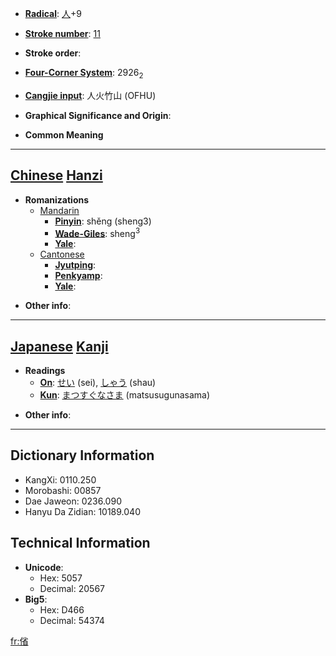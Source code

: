 * '''[[Wiktionary:Chinese radical index| Radical]]''': [[Wiktionary:Chinese radical index 人|人]]+9

* '''[[Wiktionary:Chinese total strokes index|Stroke number]]''': [[Wiktionary:Chinese total strokes index 11|11]]

* '''Stroke order''': 

* '''[[Wiktionary:Chinese four corner index|Four-Corner System]]''': 2926<sub>2</sub>

* '''[[Wiktionary:Chinese Cangjie index|Cangjie input]]''': 人火竹山 (OFHU)

* '''Graphical Significance and Origin''': 

* '''Common Meaning'''

----

== [[Chinese]] [[Hanzi]] ==

* '''Romanizations'''
** [[Mandarin]]
*** '''[[Pinyin]]''': shěng (sheng3)
*** '''[[Wade-Giles]]''': sheng<sup>3</sup>
*** '''[[Yale]]''': 
**[[Cantonese]]
***'''[[Jyutping]]''':
***'''[[Penkyamp]]''': 
***'''[[Yale]]''': 

* '''Other info''': 

----

== [[Japanese]] [[Kanji]] ==

* '''Readings'''
** '''[[On]]''': [[せい]] (sei), [[しゃう]] (shau)
** '''[[Kun]]''': [[まつすぐなさま]] (matsusugunasama)

* '''Other info''':  

----

== Dictionary Information ==

* KangXi: 0110.250
* Morobashi: 00857
* Dae Jaweon: 0236.090
* Hanyu Da Zidian: 10189.040

== Technical Information ==

* '''Unicode''':
** Hex: 5057
** Decimal: 20567
* '''Big5''':
** Hex: D466
** Decimal: 54374

[[fr:偗]]
